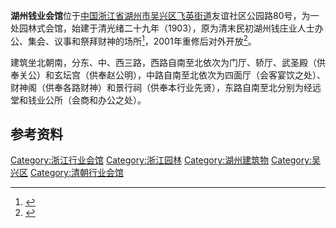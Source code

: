 {{文物保护单位
| 级别 = 省级
| 省区市 = 浙江省
| 图片 = [[File:Former_Banking_Industry_Guild_Hall_in_Huzhou_04_2014-04.jpg|260px]]<br><small>门厅，2014年4月</small>
| 名称 = 湖州钱业会馆
| 编号 = 7-203
| 分类 = 古建筑
| 时代 = 清、民国
| 所在 = [[湖州市|湖州市]][[吴兴区|吴兴区]]
| 登录 = 2017年1月
}}
'''湖州钱业会馆'''位于[[中国|中国]][[浙江省|浙江省]][[湖州市|湖州市]][[吴兴区|吴兴区]][[飞英街道|飞英街道]]友谊社区公园路80号，为一处园林式会馆，始建于清光绪二十九年（1903），原为清末民初湖州钱庄业人士办公、集会、议事和祭拜财神的场所<ref>{{cite web|url=http://www.huzhou.gov.cn/art/2008/11/27/art_263_52731.html|title=《钱业会馆》|accessdate=2017-02-25|work=|publisher=湖州市政府|archive-url=https://web.archive.org/web/20150526063602/http://huzhou.gov.cn/art/2008/11/27/art_263_52731.html|archive-date=2015-05-26|dead-url=yes}}</ref>，2001年重修后对外开放<ref>{{cite web|url=http://news.xinhuanet.com/st/2001-12/20/content_170950.htm|title=《江南最大的园林式会馆重修开放》|accessdate=2017-02-25|work=|publisher=新华网|deadurl=yes|archiveurl=https://web.archive.org/web/20041217051614/http://news.xinhuanet.com/st/2001-12/20/content_170950.htm|archivedate=2004-12-17}}</ref>。

建筑坐北朝南，分东、中、西三路，西路自南至北依次为门厅、轿厅、武圣殿（供奉关公）和玄坛宫（供奉赵公明），中路自南至北依次为四面厅（会客宴饮之处）、财神阁（供奉各路财神）和景行祠（供奉本行业先贤），东路自南至北分别为经远堂和钱业公所（会商和办公之处）。

==参考资料==
{{reflist|2}}
{{DEFAULTSORT:H湖}}
{{湖州市境内的浙江省文物保护单位}}
[[Category:浙江行业会馆|Category:浙江行业会馆]]
[[Category:浙江园林|Category:浙江园林]]
[[Category:湖州建筑物|Category:湖州建筑物]]
[[Category:吴兴区|Category:吴兴区]]
[[Category:清朝行业会馆|Category:清朝行业会馆]]